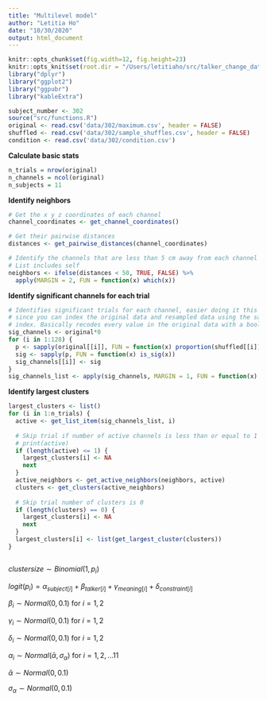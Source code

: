 ```yaml
---
title: "Multilevel model"
author: "Letitia Ho"
date: "10/30/2020"
output: html_document
---
```


```r
knitr::opts_chunk$set(fig.width=12, fig.height=23)
knitr::opts_knit$set(root.dir = "/Users/letitiaho/src/talker_change_data_processing")
library("dplyr")
library("ggplot2")
library("ggpubr")
library("kableExtra")
```

```r
subject_number <- 302
source("src/functions.R")
original <- read.csv('data/302/maximum.csv', header = FALSE)
shuffled <- read.csv('data/302/sample_shuffles.csv', header = FALSE)
condition <- read.csv('data/302/condition.csv')
```

**Calculate basic stats**
```r
n_trials = nrow(original)
n_channels = ncol(original)
n_subjects = 11
```

**Identify neighbors**
```r
# Get the x y z coordinates of each channel
channel_coordinates <- get_channel_coordinates()

# Get their pairwise distances
distances <- get_pairwise_distances(channel_coordinates)

# Identify the channels that are less than 5 cm away from each channel
# List includes self
neighbors <- ifelse(distances < 50, TRUE, FALSE) %>%
  apply(MARGIN = 2, FUN = function(x) which(x))
```

**Identify significant channels for each trial**
```r
# Identifies significant trials for each channel, easier doing it this way
# since you can index the original data and resampled data using the same 
# index. Basically recodes every value in the original data with a bool.
sig_channels <- original*0
for (i in 1:128) {
  p <- sapply(original[[i]], FUN = function(x) proportion(shuffled[[i]], x))
  sig <- sapply(p, FUN = function(x) is_sig(x))
  sig_channels[[i]] <- sig
}
sig_channels_list <- apply(sig_channels, MARGIN = 1, FUN = function(x) which(x))
```

**Identify largest clusters**
```r
largest_clusters <- list()
for (i in 1:n_trials) {
  active <- get_list_item(sig_channels_list, i)
  
  # Skip trial if number of active channels is less than or equal to 1
  # print(active)
  if (length(active) <= 1) {
    largest_clusters[i] <- NA
    next
  }
  active_neighbors <- get_active_neighbors(neighbors, active)
  clusters <- get_clusters(active_neighbors)
  
  # Skip trial number of clusters is 0
  if (length(clusters) == 0) {
    largest_clusters[i] <- NA
    next
  }
  largest_clusters[i] <- list(get_largest_cluster(clusters))
}
```

```r

```



$cluster size \sim Binomial(1, p_i)$

$logit(p_i) = \alpha_{subject[i]} + \beta_{talker[i]} + \gamma_{meaning[i]} + \delta_{constraint[i]}$

$\beta_i \sim Normal(0, 0.1)$ for $i = 1, 2$

$\gamma_i \sim Normal(0, 0.1)$ for $i = 1, 2$

$\delta_i \sim Normal(0, 0.1)$ for $i = 1, 2$

$\alpha_i \sim Normal(\bar{\alpha}, \sigma_\alpha)$ for $i = 1, 2,...11$

$\bar{\alpha} \sim Normal(0, 0.1)$

$\sigma_{\alpha} \sim Normal(0, 0.1)$

